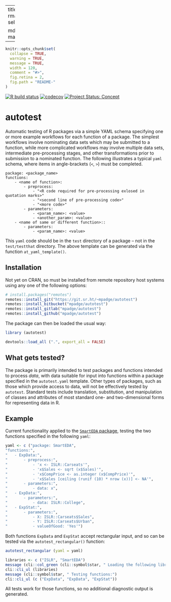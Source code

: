 
---
title: "autotest"
output:
  rmarkdown::html_vignette:
    self_contained: no

  md_document:
    variant: markdown_github
---

<!-- README.md is generated from README.Rmd. Please edit that file -->

```r
knitr::opts_chunk$set(
  collapse = TRUE,
  warning = TRUE,
  message = TRUE,
  width = 120,
  comment = "#>",
  fig.retina = 2,
  fig.path = "README-"
)
```

<!-- badges: start -->

[![R build
status](https://github.com/mpadge/autotest/workflows/R-CMD-check/badge.svg)](https://github.com/mpadge/autotest/actions?query=workflow%3AR-CMD-check)
[![codecov](https://codecov.io/gh/mpadge/autotest/branch/master/graph/badge.svg)](https://codecov.io/gh/mpadge/autotest)
[![Project Status:
Concept](https://www.repostatus.org/badges/latest/concept.svg)](https://www.repostatus.org/#concept)
<!-- badges: end -->

# autotest


Automatic testing of R packages via a simple YAML schema specifying one
or more example workflows for each function of a package. The simplest
workflows involve nominating data sets which may be submitted to a function,
while more complicated workflows may involve multiple data sets, intermediate
pre-processing stages, and other transformations prior to submission to
a nominated function. The following illustrates a typical `yaml` schema, where
items in angle-brackets (`<`, `>`) must be completed. 

```
package: <package_name>
functions:
    - <name of function>:
        - preprocess:
            - "<R code required for pre-processing exlosed in quotation marks>"
            - "<second line of pre-processing code>"
            - "<more code>"
        - parameters:
            - <param_name>: <value>
            - <another_param>: <value>
    - <name of same or different function>::
        - parameters:
            - <param_name>: <value>
```

This `yaml` code should be in the `test` directory of a package -- not in the
`test/testthat` directory. The above template can be generated via the function
`at_yaml_template()`.

## Installation

Not yet on CRAN, so must be installed from remote repository host systems using
any one of the following options:
```r
# install.packages("remotes")
remotes::install_git("https://git.sr.ht/~mpadge/autotest")
remotes::install_bitbucket("mpadge/autotest")
remotes::install_gitlab("mpadge/autotest")
remotes::install_github("mpadge/autotest")
```

The package can then be loaded the usual way:
```r
library (autotest)
```
```r
devtools::load_all (".", export_all = FALSE)
```

## What gets tested?

The package is primarily intended to test packages and functions intended to
process *data*, with data suitable for input into functions within a package
specified in the `autotest.yaml` template. Other types of packages, such as
those which provide access to data, will not be effectively tested by
`autotest`. Standard tests include translation, substitution, and manipulation
of classes and attributes of most standard one- and two-dimensional forms for
representing data in R.

## Example

Current functionality applied to the [`SmartEDA`
package](https://github.com/daya6489/SmartEDA), testing the two functions
specified in the following `yaml`:

```r
yaml <- c ("package: SmartEDA",
"functions:",
"   - ExpData:",
"       - preprocess:",
"           - 'x <- ISLR::Carseats'",
"           - 'x$Sales <- sqrt (x$Sales)'",
"           - 'x$CompPrice <- as.integer (x$CompPrice)'",
"           - 'x$Sales [ceiling (runif (10) * nrow (x))] <- NA'",
"       - parameters:",
"           - data: x",
"   - ExpData:",
"       - parameters:",
"           - data: ISLR::College",
"   - ExpStat:",
"       - parameters:",
"           - X: ISLR::Carseats$Sales",
"           - Y: ISLR::Carseats$Urban",
"           - valueOfGood: 'Yes'")
```

Both functions `ExpData` and `ExpStat` accept rectangular input, and so can be
tested via the `autotest_rectangular()` function:

```r
autotest_rectangular (yaml = yaml)
```
```r
libraries <- c ("ISLR", "SmartEDA")
message (cli::col_green (cli::symbol$star, " Loading the following libraries:"))
cli::cli_ul (libraries)
message (cli::symbol$star, " Testing functions:")
cli::cli_ul (c ("ExpData", "ExpData", "ExpStat"))
```

All tests work for those functions, so no additional diagnostic output is
generated.
